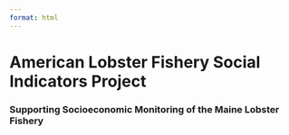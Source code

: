 ```yaml
---
format: html
---
```


```{=html}
<style>
  body {
  background-image: url("https://github.com/Social-Oceans-Lab/social-indicators-project/blob/main/images/lob_boats.JPG?raw=true");
  background-size: cover;
  background-repeat: no-repeat;
}
  
</style>
```

# American Lobster Fishery Social Indicators Project
### Supporting Socioeconomic Monitoring of the Maine Lobster Fishery
